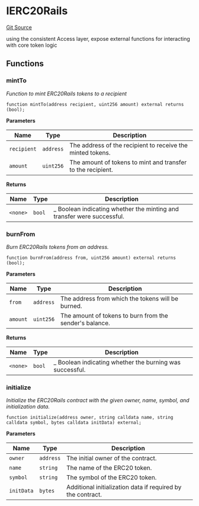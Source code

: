 # IERC20Rails
[Git Source](https://github.com/0xStation/0xrails/blob/491ae339f09853335dba9e897f46862d776d54b5/src/cores/ERC20/interface/IERC20Rails.sol)

using the consistent Access layer, expose external functions for interacting with core token logic


## Functions
### mintTo

*Function to mint ERC20Rails tokens to a recipient*


```solidity
function mintTo(address recipient, uint256 amount) external returns (bool);
```
**Parameters**

|Name|Type|Description|
|----|----|-----------|
|`recipient`|`address`|The address of the recipient to receive the minted tokens.|
|`amount`|`uint256`|The amount of tokens to mint and transfer to the recipient.|

**Returns**

|Name|Type|Description|
|----|----|-----------|
|`<none>`|`bool`|_ Boolean indicating whether the minting and transfer were successful.|


### burnFrom

*Burn ERC20Rails tokens from an address.*


```solidity
function burnFrom(address from, uint256 amount) external returns (bool);
```
**Parameters**

|Name|Type|Description|
|----|----|-----------|
|`from`|`address`|The address from which the tokens will be burned.|
|`amount`|`uint256`|The amount of tokens to burn from the sender's balance.|

**Returns**

|Name|Type|Description|
|----|----|-----------|
|`<none>`|`bool`|_ Boolean indicating whether the burning was successful.|


### initialize

*Initialize the ERC20Rails contract with the given owner, name, symbol, and initialization data.*


```solidity
function initialize(address owner, string calldata name, string calldata symbol, bytes calldata initData) external;
```
**Parameters**

|Name|Type|Description|
|----|----|-----------|
|`owner`|`address`|The initial owner of the contract.|
|`name`|`string`|The name of the ERC20 token.|
|`symbol`|`string`|The symbol of the ERC20 token.|
|`initData`|`bytes`|Additional initialization data if required by the contract.|


